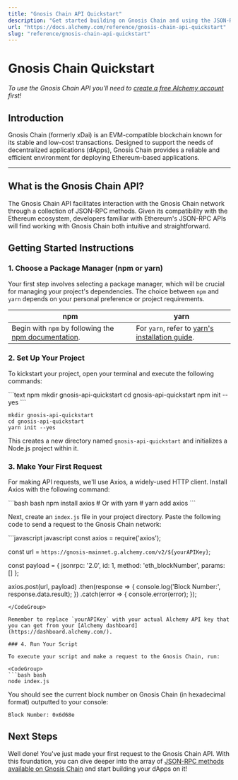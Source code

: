 ```yaml
---
title: "Gnosis Chain API Quickstart"
description: "Get started building on Gnosis Chain and using the JSON-RPC API"
url: "https://docs.alchemy.com/reference/gnosis-chain-api-quickstart"
slug: "reference/gnosis-chain-api-quickstart"
---
```


# Gnosis Chain Quickstart

*To use the Gnosis Chain API you'll need to [create a free Alchemy account](https://dashboard.alchemy.com/signup) first!*

## Introduction

Gnosis Chain (formerly xDai) is an EVM-compatible blockchain known for its stable and low-cost transactions. Designed to support the needs of decentralized applications (dApps), Gnosis Chain provides a reliable and efficient environment for deploying Ethereum-based applications.

***

## What is the Gnosis Chain API?

The Gnosis Chain API facilitates interaction with the Gnosis Chain network through a collection of JSON-RPC methods. Given its compatibility with the Ethereum ecosystem, developers familiar with Ethereum's JSON-RPC APIs will find working with Gnosis Chain both intuitive and straightforward.

## Getting Started Instructions

### 1. Choose a Package Manager (npm or yarn)

Your first step involves selecting a package manager, which will be crucial for managing your project's dependencies. The choice between `npm` and `yarn` depends on your personal preference or project requirements.

| npm                                                                                                                       | yarn                                                                                                |
| ------------------------------------------------------------------------------------------------------------------------- | --------------------------------------------------------------------------------------------------- |
| Begin with `npm` by following the [npm documentation](https://docs.npmjs.com/downloading-and-installing-node-js-and-npm). | For `yarn`, refer to [yarn's installation guide](https://classic.yarnpkg.com/lang/en/docs/install). |

### 2. Set Up Your Project

To kickstart your project, open your terminal and execute the following commands:

<CodeGroup>
  ```text npm
  mkdir gnosis-api-quickstart
  cd gnosis-api-quickstart
  npm init --yes
  ```

  ```text yarn
  mkdir gnosis-api-quickstart
  cd gnosis-api-quickstart
  yarn init --yes
  ```
</CodeGroup>

This creates a new directory named `gnosis-api-quickstart` and initializes a Node.js project within it.

### 3. Make Your First Request

For making API requests, we'll use Axios, a widely-used HTTP client. Install Axios with the following command:

<CodeGroup>
  ```bash bash
  npm install axios
  # Or with yarn
  # yarn add axios
  ```
</CodeGroup>

Next, create an `index.js` file in your project directory. Paste the following code to send a request to the Gnosis Chain network:

<CodeGroup>
  ```javascript javascript
  const axios = require('axios');

  const url = `https://gnosis-mainnet.g.alchemy.com/v2/${yourAPIKey}`;

  const payload = {
    jsonrpc: '2.0',
    id: 1,
    method: 'eth_blockNumber',
    params: []
  };

  axios.post(url, payload)
    .then(response => {
      console.log('Block Number:', response.data.result);
    })
    .catch(error => {
      console.error(error);
    });
  ```
</CodeGroup>

Remember to replace `yourAPIKey` with your actual Alchemy API key that you can get from your [Alchemy dashboard](https://dashboard.alchemy.com/).

### 4. Run Your Script

To execute your script and make a request to the Gnosis Chain, run:

<CodeGroup>
  ```bash bash
  node index.js
  ```
</CodeGroup>

You should see the current block number on Gnosis Chain (in hexadecimal format) outputted to your console:

```shell
Block Number: 0x6d68e
```

## Next Steps

Well done! You've just made your first request to the Gnosis Chain API. With this foundation, you can dive deeper into the array of [JSON-RPC methods available on Gnosis Chain](/reference/gnosis-chain-api-endpoints) and start building your dApps on it!

